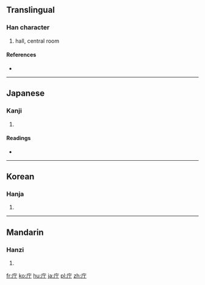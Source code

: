 {{also|廳}}
==Translingual==

===Han character===
{{Han char|rn=53|rad=广|as=02|sn=5|four=|canj=戈一弓 (IMN)|ids=⿸[[广]][[丁]]}}

# hall, central room

====References====
* {{Han ref|kx=0343.070|dkj=09223|dj=0652.160|hdz=20872.070|uh=5E81|ud=24193}}

----

==Japanese==

===Kanji===
{{ja-kanji|grade=6|rs=广02}}

# {{defn|Japanese|sort=广02}}

====Readings====
* {{ja-readings|on=[[ちょう]] (chō), [[てい]] (tei)|kun=[[やくしょ]] (yakusho)}}

----

==Korean==

===Hanja===
{{ko-hanja|hangeul=청|rv=cheong|mr=ch'ŏng}}

# {{defn|Korean|sort=广02}}

----

==Mandarin==

===Hanzi===
{{cmn-hanzi|pin=[[tīng]] ([[ting1]])|wg=t'ing<sup>1</sup>}}

# {{defn|Mandarin|sort=广02}}

[[fr:庁]]
[[ko:庁]]
[[hu:庁]]
[[ja:庁]]
[[pl:庁]]
[[zh:庁]]